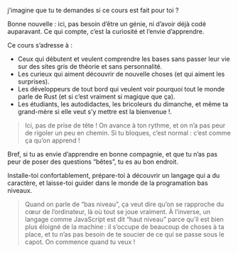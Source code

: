 j'imagine que tu te demandes si ce cours est fait pour toi ?

Bonne nouvelle : ici, pas besoin d’être un génie, ni d’avoir déjà codé auparavant. 
Ce qui compte, c’est la curiosité et l’envie d’apprendre.

Ce cours s’adresse à :

- Ceux qui débutent et veulent comprendre les bases sans passer leur vie sur des sites gris de théorie et sans personnalité.
- Les curieux qui aiment découvrir de nouvelle choses (et qui aiment les surprises).
- Les développeurs de tout bord qui veulent voir pourquoi tout le monde parle de Rust (et si c’est vraiment si magique que ça).
- Les étudiants, les autodidactes, les bricoleurs du dimanche, et même ta grand-mère si elle veut s’y mettre est la bienvenue !.
 
> Ici, pas de prise de tête ! On avance à ton rythme, et on n’a pas peur de rigoler un peu en chemin. Si tu bloques, c’est normal : c’est comme ça qu’on apprend !

Bref, si tu as envie d’apprendre en bonne compagnie, et que tu n’as pas peur de poser des questions “bêtes”, tu es au bon endroit.

Installe-toi confortablement, prépare-toi à découvrir un langage qui a du caractère, et laisse-toi guider dans le monde de la programation bas niveaux.  

> Quand on parle de “bas niveau”, ça veut dire qu’on se rapproche du cœur de l’ordinateur, là où tout se joue vraiment. À l’inverse, un langage comme JavaScript est dit “haut niveau” parce qu’il est bien plus éloigné de la machine : il s’occupe de beaucoup de choses à ta place, et tu n’as pas besoin de te soucier de ce qui se passe sous le capot.
On commence quand tu veux ! 